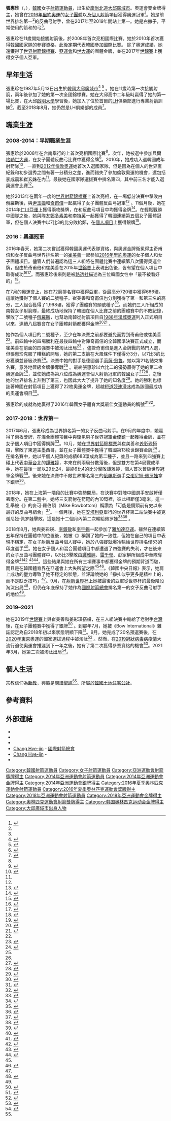{{noteTA|1=zh-hans:里约奥运;zh-hk:里約奧運;zh-tw:里約奧運}}
{{Infobox sportsperson
| name                    = 張惠珍
| image                   = Jinjanghye.jpg
| caption                 = 張惠珍於[[2014年亞洲運動會|2014年亞洲運動會]]上
| romanizedname           = Chang Hyejin
| date_of_birth           = {{birth date and age|1987|05|13}}<ref name="rio">{{cite web|url=https://www.rio2016.com/en/athlete/hye-jin-chang |title=Chang-Hyejin |accessdate=2016-08-11 |publisher=Rio2016 |deadurl=yes |archiveurl=https://web.archive.org/web/20160826115323/https://www.rio2016.com/en/athlete/hye-jin-chang |archivedate=2016-08-11 |df= }}</ref>
| place_of_birth          = {{KOR}}[[慶尚北道|慶尚北道]][[義城郡|義城郡]][[大邱廣域市|大邱廣域市]]
| native_name             = 장혜진
| nickname                = JJang Cong<ref name="worldarchery" >{{cite web |url=https://worldarchery.org/athlete/6890/chang-hye-jin |title=Chang Hye-jin |publisher=[[國際射箭總會|World Archery]] |accessdate=2016-08-11 |archive-date=2019-06-06 |archive-url=https://web.archive.org/web/20190606220154/https://worldarchery.org/athlete/6890/chang-hye-jin |dead-url=no }}</ref>
| height                  = {{height|m=1.58}}<ref name="rio" />
| weight                  = {{weight|kg=50}}<ref name="rio" />
| education               = [[啟明大學|啟明大學]]、{{link-en|大邱體育高校|Daegu Physical Education High School}}
| years_active            = 2010年 – 至今
| country                 = {{KOR}}
| sport                   = [[射箭_(體育項目)|射箭]]
| event                   = [[反曲弓|反曲弓]]
| club                    = [[韓國土地住宅公社|韓國土地住宅公社]]
| coach                   = 吳善澤（Oh Sun Taek）<ref name="worldarchery" /> 
| highestranking          = 1（2017年6月26日）<ref name="Chang ranking">{{cite web|url=https://worldarchery.org/news/165172/lee-chang-schloesser-and-bostan-end-2018-ranked-1-world|title=Lee, Chang, Schloesser and Bostan end 2018 ranked #1 in the world|publisher=World Archery Federation|first=Chris|last=Wells|date=31 December 2018|accessdate=23 January 2020|archive-date=2021-01-18|archive-url=https://web.archive.org/web/20210118072718/https://worldarchery.org/news/165172/lee-chang-schloesser-and-bostan-end-2018-ranked-1-world|dead-url=no}}</ref>
| headercolor             = lightsteelblue
| medaltemplates          =
{{MedalCountry|{{KOR}}}}
{{MedalSport|女子射箭}}
{{MedalCompetition|[[夏季奧林匹克運動會|夏季奧林匹克運動會]]}}
{{MedalGold | [[2016年夏季奧林匹克運動會|2016年 里約]] | [[2016年夏季奧林匹克運動會女子團體射箭比賽|女子團體]]}}
{{MedalGold | [[2016年夏季奧林匹克運動會|2016年 里約]] | [[2016年夏季奧林匹克運動會射箭比賽－女子個人|女子個人]]}}
{{MedalCompetition|[[世界射箭錦標賽|世界射箭錦標賽]]}}
{{MedalGold | [[2013年世界射箭錦標賽|2013年 貝萊克]] | 女子團體}}
{{MedalGold | [[2017年世界射箭錦標賽|2017年 墨西哥城]]| 女子團體}}
{{MedalSilver | [[2017年世界射箭錦標賽|2017年 墨西哥城]]| 女子個人}}
{{MedalSilver | [[2019年世界射箭錦標賽|2019年 斯海爾托亨博斯]]| 女子團體}}
{{MedalCompetition|[[夏季世界大學生運動會|夏季世界大學生運動會]]}}
{{MedalGold | [[2009年夏季世界大學生運動會|2009年 貝爾格勒]] | 女子團體}}
{{MedalCompetition|亞洲運動會}}
{{MedalGold | [[2014年亞洲運動會|2014年 仁川]] | [[2014年亞洲運動會射箭比賽|女子團體]]}}
{{MedalSilver | [[2014年亞洲運動會|2014年 仁川]] | [[2014年亞洲運動會射箭比賽|女子個人]]}}
{{MedalGold | [[2018年亞洲運動會|2018年 雅加達]] | [[2018年亞洲運動會射箭比賽－女子團體反曲弓|女子團體]]}}
{{MedalCompetition|[[射箭世界盃|射箭世界盃]]}}
{{MedalBronze| {{link-en|2017年射箭世界盃|2017 Archery World Cup|2017年 羅馬}} | 女子個人}}
{{MedalGold | {{link-en|2017年射箭世界盃|2017 Archery World Cup|2017年 羅馬}} | 混合團體}}
|show-medals=
|module3=
{{Infobox Korean name
| hangul  = 장혜진
| hanja   = 張惠珍
| rr      = Jang Hye-jin
| mr      = Chang Hye-jin
| child   = yes
}}
| updated=2020年1月12日
}}
{{世大運獎牌記錄
|項目=射箭
|a1=2009
|b1=1
|c1=反曲弓女子團體
}}

'''張惠珍'''（{{lang-ko|장혜진}}，{{bd|1987年|5月13日||}}），[[韓國|韓國]]女子[[射箭_(體育項目)|射箭]][[運動員|運動員]]，出生於[[慶尚北道|慶尚北道]][[大邱廣域市|大邱廣域市]]。奧運會雙金牌得主，她曾在[[2016年夏季奧林匹克運動會|2016年里約奧運]]的[[2016年夏季奧林匹克運動會女子團體射箭比賽|女子團體]]以及[[2016年夏季奧林匹克運動會射箭比賽－女子個人|個人射箭]]項目獲得奧運冠軍<ref>{{cite web|url=https://tw.news.yahoo.com/%E5%8D%81%E5%B9%B4%E7%A3%A8-%E7%AE%AD-%E5%8D%97%E9%9F%93%E5%A5%A7%E9%81%8B%E9%9B%99%E9%87%91%E7%94%9C%E5%A7%8A%E5%85%92%E5%BC%B5%E6%83%A0%E7%8F%8D-102439141.html|title=十年磨一「箭」 南韓奧運雙金甜姊兒張惠珍|publisher=[[Yahoo奇摩|Yahoo奇摩新聞]]|date=2020-04-27|accessdate=2021-07-28|archive-date=2021-07-28|archive-url=https://web.archive.org/web/20210728152331/https://tw.news.yahoo.com/%E5%8D%81%E5%B9%B4%E7%A3%A8-%E7%AE%AD-%E5%8D%97%E9%9F%93%E5%A5%A7%E9%81%8B%E9%9B%99%E9%87%91%E7%94%9C%E5%A7%8A%E5%85%92%E5%BC%B5%E6%83%A0%E7%8F%8D-102439141.html|dead-url=no}}</ref>。她是前世界排名第一<ref name="worldarchery" />的反曲弓射手，曾在2017年至2019年間站上{{link-en|世界射箭排名|World Archery Rankings}}第一。她是右撇子，平常使用{{convert|27.8|in|cm|adj=on}}的箭和{{convert|40|lbs}}的弓<ref name="worldarchery" />。

張惠珍在11歲開始接觸射箭後，於2008年首次亮相國際比賽。她於2010年首次獲得韓國國家隊的參賽資格，此後定期代表韓國參加國際比賽。 除了奧運成績，她還獲得了[[世界射箭錦標賽|世界射箭錦標賽]]、[[亞運會|亞運會]]和[[世大運|世大運]]的團體金牌，並在2017年[[2017年世界射箭錦標賽|世錦賽]]上獲得女子個人亞軍。

== 早年生活 ==
張惠珍在1987年5月13日出生於[[韓國|韓國]][[大邱廣域市|大邱廣域市]]<ref name="Rio 2016">{{cite web|url=https://www.rio2016.com/en/athlete/hye-jin-chang|title=Chang Hye-jin|website=Rio 2016|publisher=Organizing Committee of the Olympic and Paralympic Games Rio 2016|accessdate=7 March 2020|url-status=dead|archive-url=https://web.archive.org/web/20160818123753/https://www.rio2016.com/en/athlete/hye-jin-chang|archive-date=18 August 2016}}</ref> <ref name="IOC 2019">{{cite web|url=https://www.olympic.org/news/on-the-road-to-tokyo-star-archer-chang-and-the-team-going-for-nine-successive-golds|title=On the road to Tokyo: star archer Chang and the team going for nine successive golds|website=Olympic.org|publisher=International Olympic Committee|date=11 August 2019|accessdate=29 January 2020|archive-date=2020-12-12|archive-url=https://web.archive.org/web/20201212193930/https://www.olympic.org/news/on-the-road-to-tokyo-star-archer-chang-and-the-team-going-for-nine-successive-golds|dead-url=no}}</ref> 。她在11歲時第一次接觸射箭，兩年後參加了她的第一次全國錦標賽。她在大邱高中二年級時贏得了她的第一場比賽，在大邱[[啟明大學|啟明大學]]學習後，她加入了位於首爾的[[韓國土地住宅公社|LH]]俱樂部進行專業射箭訓練<ref name="WSJ">{{cite web|url=https://blogs.wsj.com/korearealtime/2012/07/27/missing-the-olympics-by-centimeters/|title=Missing the Olympics … By Centimeters|website=The Wall Street Journal|first=Evan|last=Ramstad|date=27 July 2012|accessdate=23 November 2019|archive-date=2016-10-31|archive-url=https://web.archive.org/web/20161031193245/http://blogs.wsj.com/korearealtime/2012/07/27/missing-the-olympics-by-centimeters/|dead-url=no}}</ref>。截至2018年8月，她仍然是LH俱樂部的成員<ref name="World Archery team">{{cite web|url=https://worldarchery.org/news/160684/professional-archery-teams-korea|title=The professional archery teams of Korea|publisher=World Archery Federation|first=Chris|last=Wells|date=10 August 2018|accessdate=23 November 2019|archive-date=2020-08-13|archive-url=https://web.archive.org/web/20200813025952/https://worldarchery.org/news/160684/professional-archery-teams-korea|dead-url=no}}</ref>。

== 職業生涯 ==
=== 2008-2014：早期職業生涯 ===
張惠珍於2008年在[[台南|台南]]舉行的{{link-en|世界大學射箭錦標賽|World University Archery Championships}}上首次亮相國際比賽<ref name="IOC 2019"/>。次年，她被選中參加[[2009年夏季世界大學運動會|貝爾格勒世大運]]，在女子團體反曲弓比賽中獲得金牌<ref>{{cite web|url=https://m.koreatimes.co.kr/pages/article.asp?newsIdx=48332|title=Korea Grabs Four Golds in Archery|website=The Korea Times|first=Jae-won|last=Kim|date=12 July 2009|accessdate=29 November 2019|archive-url=https://web.archive.org/web/20201125121723/https://m.koreatimes.co.kr/pages/article.asp?newsIdx=48332|archive-date=25 November 2020|url-status=live}}</ref>。2010年，她成功入選韓國成年射箭隊<ref>{{cite web|url=https://www.bow-international.com/features/tough-at-the-top-interview-with-chang-hyejin/|title=Tough at the Top: Interview with Chang Hyejin|website=Bow International|publisher=[[Future_plc|Future]]|first=Vanessa|last=Lee|date=29 October 2018|accessdate=18 January 2020|archive-date=2021-07-28|archive-url=https://web.archive.org/web/20210728115307/https://www.bow-international.com/features/tough-at-the-top-interview-with-chang-hyejin/|dead-url=no}}</ref>，一直到[[2012年夏季奧林匹克運動會|2012年倫敦奧運]]她首次入選國家隊，但是因為在個人的世界盃紀錄和初步選秀之間有著一分積分之差，進而錯失了參加倫敦奧運的機會，還包括[[李成震|李成震]]和[[崔玄姝|崔玄姝]]在內<ref name="worldarchery" />。最後她在國家隊選拔賽中排名第四，其中前三名才能入選奧運會比賽<ref name="WSJ"/>。

她於2013年在兩年一度的[[2013年世界射箭錦標賽|世界射箭錦標賽]]上首次亮相，在一場低分決賽中擊敗白俄羅斯後，與[[尹玉姬|尹玉姬]]和[[奇甫倍|奇甫倍]]一起贏得了女子團體反曲弓冠軍<ref>{{cite web|url=https://worldarchery.org/news/101709/united-states-win-first-recurve-team-world-title-thirty-years|title=United States win first recurve team world title in thirty years|publisher=World Archery Federation|date=6 October 2013|accessdate=6 December 2019|archive-date=2019-12-06|archive-url=https://web.archive.org/web/20191206221708/https://worldarchery.org/news/101709/united-states-win-first-recurve-team-world-title-thirty-years|dead-url=no}}</ref> 。11個月後，她在2014年[[2014年亞洲運動會|仁川亞運]]上獲得兩枚獎牌，在{{link-en|女子團體|Archery at the 2014 Asian Games – Women's team recurve}}和{{link-en|女子個人|Archery at the 2014 Asian Games – Women's individual recurve}}反曲弓項目中均獲得金牌<ref>{{cite web|title=S. Korea wins gold in women's team recurve archery|url=http://english.yonhapnews.co.kr/topic/2014/09/28/4/1350010000AEN20140928000800315F.html|publisher=english.yonhapnews.co.kr|accessdate=2014-09-29|archive-date=2016-09-23|archive-url=https://web.archive.org/web/20160923150348/http://english.yonhapnews.co.kr/topic/2014/09/28/4/1350010000AEN20140928000800315F.html|dead-url=no}}</ref>。在輕鬆戰勝中國隊之後，她與隊友[[鄭多素美|鄭多素美]]和[[李特英|李特英]]一起獲得了韓國連續第五個女子團體冠軍，但在個人決賽中以7比3的比分敗給鄭，在[[2014年亞洲運動會射箭比賽|個人項目]]上獲得銀牌<ref>{{cite web|url=http://www.koreaherald.com/view.php?ud=20140928000316|title=S. Korea grabs 3 archery golds|website=The Korea Herald|agency=Yonhap News Agency|date=28 September 2014|accessdate=29 August 2019|archive-date=2021-07-28|archive-url=https://web.archive.org/web/20210728131912/http://www.koreaherald.com/view.php?ud=20140928000316|dead-url=no}}</ref>。

=== 2016：奧運冠軍 ===
2016年春天，她第二次嘗試獲得韓國奧運代表隊資格，與奧運金牌衛冕得主奇甫倍和女子反曲弓世界排名第一的[[崔美善_(射箭运动员)|崔美善]]一起參加[[2016年夏季奧林匹克運動會|2016年里約奧運]]的女子個人和女子團體項目。儘管人們普遍認為這三人組將在團體比賽中連續第八次獲得奧運金牌，但由於奇甫倍和崔美善在2015年[[2015年世界射箭錦標賽|世錦賽]]上表現出色後，皆有望在個人項目中取得成功<ref>{{cite web|url=https://worldarchery.org/news/142230/experts-predict-rio-2016-olympic-archery-champions|title=Experts predict: the Rio 2016 Olympic archery champions|publisher=World Archery Federation|date=4 August 2016|accessdate=22 July 2019|archive-date=2020-11-08|archive-url=https://web.archive.org/web/20201108102709/https://worldarchery.org/news/142230/experts-predict-rio-2016-olympic-archery-champions|dead-url=no}}</ref><ref>{{cite web|url=https://archivepyc.nbcolympics.com/news/preview-men-and-womens-individual-archery-competition|title=Preview: Men and women's individual archery competition|website=NBC Olympics|publisher=NBC Universal|first=Jane|last=Zorowitz|date=7 August 2016|accessdate=5 October 2019|archive-date=7 October 2019|archive-url=https://web.archive.org/web/20191007200451/https://archivepyc.nbcolympics.com/news/preview-men-and-womens-individual-archery-competition|url-status=dead}}</ref>。而張惠珍後來則是被[[路透社|路透社]]描述為三位韓國女性中「最不被看好的」<ref name="Reuters 2016a">{{cite web|url=https://www.reuters.com/article/us-olympics-rio-archery-w-ind/archery-chang-keeps-womens-gold-in-korean-hands-idUSKCN10M2B6|title=Archery: Chang keeps women's gold in Korean hands|work=Reuters|first=Ian|last=Ransom|date=11 August 2016|accessdate=23 November 2019|archive-date=2021-07-28|archive-url=https://web.archive.org/web/20210728132022/https://www.reuters.com/article/us-olympics-rio-archery-w-ind/archery-chang-keeps-womens-gold-in-korean-hands-idUSKCN10M2B6|dead-url=no}}</ref>。

在7月的奧運會上，她在72箭排名賽中獲得亞軍，從最高分720環中獲得666環。這讓她獲得了個人賽的二號種子。崔美善和奇甫倍也分別獲得了第一和第三名的高分，三人組合獲得了1,998環，獲得了團體賽的頭號種子<ref name="Korea Times 2016">{{cite web|url=https://www.koreatimes.co.kr/www/sports/2017/12/670_211262.html|title=Rio 2016: S. Koreans finish 1-2-3 in women's archery preliminaries|website=The Korea Times|agency=Yonhap News Agency|date=6 August 2016|accessdate=21 July 2019|archive-date=2021-07-28|archive-url=https://web.archive.org/web/20210728121227/https://www.koreatimes.co.kr/www/sports/2017/12/670_211262.html|dead-url=no}}</ref>。而她們三人所組成的南韓女子射箭隊，最終成功地保持了韓國在個人比賽之前的團體賽中的不敗紀錄，擊敗了二號種子[[俄羅斯|俄羅斯]]，也幫助南韓從射箭項目自[[1988年夏季奧林匹克運動會|1988年漢城奧運]]列入正式項目以來，連續八屆賽會在女子團體射箭都獲得金牌<ref>{{cite news |url=https://www.nownews.com/news/20160808/2197156 |title=奧運／韓國射下射箭女團金牌　完成八連霸 |publisher=[[NOWnews今日新聞|NOWnews今日新聞]] |accessdate=2016-08-08 |archive-date=2018-08-28 |archive-url=https://web.archive.org/web/20180828035656/https://www.nownews.com/news/20160808/2197156 |dead-url=no }}</ref><ref>{{cite web|url=https://www.reuters.com/article/us-olympics-rio-archery-w-team-idUSKCN10I0WN|title=Archery: Unflappable South Koreans protect proud legacy|work=Reuters|first=Ian|last=Ransom|date=2016-08-07|accessdate=2016-08-11|archive-date=2018-12-21|archive-url=https://web.archive.org/web/20181221233325/https://www.reuters.com/article/us-olympics-rio-archery-w-team-idUSKCN10I0WN|dead-url=no}}</ref>
。

她作為個人項目的二號種子，至少在準決賽之前都要避免面對到奇甫倍或崔美善<ref name="Korea Times 2016"/>。前四輪中的四場勝利在最後四輪中對陣奇甫倍的全韓國準決賽正式成立，而崔美善在前面的四強賽中被淘汰出局<ref>{{cite news|url=https://eu.usatoday.com/story/sports/olympics/2016/08/11/south-korean-captures-womens-archery-gold-at-olympics/88590738/|title=South Korean captures women's archery gold at Olympics|newspaper=USA Today|agency=Associated Press|date=11 August 2016|accessdate=16 April 2020}}</ref> 。儘管奇甫倍是進入金牌戰的熱門人選，但張惠珍克服了糟糕的開局，她的第二支箭在大風條件下僅得分3分，以7比3的比分獲勝並晉級決賽<ref name="Reuters 2016b">{{cite web|url=https://www.reuters.com/article/us-olympics-rio-archery-w-ind-chang/archery-chang-comes-in-from-the-cold-to-win-gold-idUSKCN10M2L9|title=Archery: Chang comes in from the cold to win gold|work=Reuters|first=Ian|last=Ransom|date=12 August 2016|accessdate=23 November 2019|archive-date=2021-07-28|archive-url=https://web.archive.org/web/20210728151111/https://www.reuters.com/article/us-olympics-rio-archery-w-ind-chang/archery-chang-comes-in-from-the-cold-to-win-gold-idUSKCN10M2L9|dead-url=no}}</ref>。決賽中她的對手是德國選手[[莉薩·翁魯|莉薩·翁魯]]，她以第21名結束排名賽，意外地晉級金牌爭奪戰<ref name="Reuters 2016a"/> 。最終張惠珍以六比二的優勢贏得了她的第二枚奧運金牌<ref name="Reuters 2016b"/>，並使她成為第八位成為奧運會個人射箭冠軍的韓國女子<ref>{{cite news |url=http://www.chinatimes.com/realtimenews/20160812001154-260403 |title=里約奧運》南韓張惠珍射箭摘金 德女將銀牌 |publisher=[[中時電子報|中時電子報]] |date=2016-08-12 |accessdate=2018-08-25 |archive-date=2018-08-26 |archive-url=https://web.archive.org/web/20180826043854/http://www.chinatimes.com/realtimenews/20160812001154-260403 |dead-url=no }}</ref><ref>{{cite news|url=https://www.setn.com/News.aspx?NewsID=172538 |title=南韓稱霸奧運女子射箭　張惠珍奪個人賽金牌 |publisher=[[三立新聞|三立新聞]] |accessdate=2016-08-12}}</ref>，之後她的世界排名上升到了第三，也因此大大了提升了她的知名度<ref>{{cite news |url=https://worldarchery.org/news/148643/rio-no-one-paid-attention-me-says-chang-hye-jin |title=BEFORE RIO NO ONE PAID ATTENTION TO ME, SAYS CHANG HYE JIN |publisher=[[國際射箭總會|World Archery]] |date=2017-05-27 |accessdate=2018-08-27 |archive-date=2018-08-28 |archive-url=https://web.archive.org/web/20180828035556/https://worldarchery.org/news/148643/rio-no-one-paid-attention-me-says-chang-hye-jin |dead-url=no }}</ref>。她的勝利也標誌著韓國在射箭項目上獲得了22枚奧運金牌，超越[[短道競速滑冰|短道競速滑冰]]成為該國最成功的奧運會項目<ref>{{cite news|url=https://worldarchery.org/news/143449/7-takeaways-rio-2016-womens-finals|title=7 takeaways: Rio 2016 women's finals|publisher=World Archery Federation|first=Ludivine|last=Maitre Wicki|date=11 August 2016|accessdate=8 March 2020|archive-date=2019-07-26|archive-url=https://web.archive.org/web/20190726160240/https://worldarchery.org/news/143449/7-takeaways-rio-2016-womens-finals|dead-url=no}}</ref>。

張惠珍的成就為她贏得了2016年韓國女子體育大獎最佳女運動員的稱號<ref>{{cite news|url=http://www.koreaherald.com/view.php?ud=20161129001021|title=Olympic archery champion named top S. Korean female athlete of 2016|website=The Korea Herald|agency=Yonhap News Agency|first=Ga-young|last=Park|date=29 November 2016|accessdate=24 July 2019|archive-date=2021-07-28|archive-url=https://web.archive.org/web/20210728131951/http://www.koreaherald.com/view.php?ud=20161129001021|dead-url=no}}</ref><ref>{{cite news|url=https://worldarchery.sport/news/146568/chang-hye-jin-named-top-korean-athlete-2016|title=Chang Hye Jin named top Korean athlete of 2016|website=World Archery|first=WELLS|last=CHRIS|date=30 November 2016|accessdate=28 July 2021|archive-date=2021-07-28|archive-url=https://web.archive.org/web/20210728132021/https://worldarchery.sport/news/146568/chang-hye-jin-named-top-korean-athlete-2016|dead-url=no}}</ref>。

=== 2017-2018：世界第一 ===
2017年6月，張惠珍成為世界排名第一的女子反曲弓射手。在9月的年度{{link-en|射箭世界杯|2017 Archery World Cup}}中，她贏得了兩枚獎牌，在混合團體項目中與衛冕男子世界冠軍[[金優鎮|金優鎮]]一起獲得金牌，並在女子個人項目中獲得銅牌<ref>{{cite web|url=https://www.insidethegames.biz/articles/1054953/south-korea-unbeatable-in-recurve-events-at-archery-world-cup-final|title=South Korea unbeatable in recurve events at Archery World Cup Final|website=Inside the Games|publisher=Dunsar Media Company|first=Mike|last=Rowbottom|date=3 September 2017|accessdate=29 November 2019|archive-date=2021-07-28|archive-url=https://web.archive.org/web/20210728230520/https://www.insidethegames.biz/articles/1054953/south-korea-unbeatable-in-recurve-events-at-archery-world-cup-final|dead-url=no}}</ref>。10月，她在[[2017年世界射箭錦標賽|世界射箭錦標賽]]與崔美善和[[姜彩榮|姜彩瑛]]搭檔，擊敗了東道主墨西哥，並在女子團體賽中獲得了韓國第13枚世錦賽金牌<ref>{{cite web|url=https://www.efe.com/efe/english/sports/south-korea-beats-mexico-in-women-s-recurve-team-final/50000266-3416090|title=South Korea beats Mexico in women's recurve team final|agency=[[埃菲通讯社|EFE]]|date=23 October 2017|accessdate=29 November 2019|archive-date=2021-10-19|archive-url=https://web.archive.org/web/20211019115230/https://www.efe.com/efe/english/sports/south-korea-beats-mexico-in-women-s-recurve-team-final/50000266-3416090|dead-url=no}}</ref> 。在排名賽中，她以平個人紀錄的成績683環成為第二種子，並且一路來到四強賽上碰上代表[[中華台北|中華台北]]的[[譚雅婷|譚雅婷]]，本來在前兩局分數落後，但是雙方在第4局戰成平手，她在最後一局以29比24，最終6比4的比分擊敗譚雅婷，個人首次晉級世界冠軍金牌戰<ref>{{cite news |url=https://worldarchery.org/news/154952/olympic-champion-chang-hye-jin-shoot-world-title |title=OLYMPIC CHAMPION CHANG HYE JIN TO SHOOT FOR WORLD TITLE |publisher=[[國際射箭總會|World Archery]] |date=2017-10-29 |accessdate=2018-08-27 |archive-date=2018-08-28 |archive-url=https://web.archive.org/web/20180828041115/https://worldarchery.org/news/154952/olympic-champion-chang-hye-jin-shoot-world-title |dead-url=no }}</ref>。後來她在決賽中不敵世界排名第三的[[俄羅斯|俄羅斯]]選手[[克谢尼娅·佩罗娃|克谢尼娅·佩罗娃]]拿下銀牌<ref>{{cite web|url=https://as.com/masdeporte/2017/10/23/polideportivo/1508735386_903639.html|title=Perova gana la final femenina y Dong Hyun suma otra medalla|language=es|trans-title=Perova wins the women's final and Dong Hyun adds another medal|website=Diario AS|agency=EFE|date=23 October 2017|accessdate=24 January 2020|archive-date=2021-07-28|archive-url=https://web.archive.org/web/20210728152442/https://as.com/masdeporte/2017/10/23/polideportivo/1508735386_903639.html|dead-url=no}}</ref>。

2018年，她在上海{{link-en|射箭世界杯|2018 Archery World Cup}}第一階段的比賽中強勢開局，在決賽中對陣中國選手安啟軒僅丟兩分。在第二盤中，她將三支箭射在箭靶的內10環裡，彼此相距僅3毫米，這一壯舉被《{{link-en|奧運會內部|Inside the Games}}》的麥可·羅伯頓（Mike Rowbottom）稱讚為「可能是鏡頭前有史以來最好的反曲弓組合」<ref>{{cite web|url=https://www.insidethegames.biz/articles/1064532/woojin-and-hye-jin-lead-south-korean-clean-sweep-in-recurve-at-archery-world-cup-in-shanghai|title=Woojin and Hye Jin lead South Korean clean sweep in recurve at Archery World Cup in Shanghai|website=Inside the Games|publisher=Dunsar Media Company|first=Mike|last=Rowbottom|date=29 April 2018|accessdate=24 November 2019|archive-date=2021-10-19|archive-url=https://web.archive.org/web/20211019115709/https://www.insidethegames.biz/articles/1064532/woojin-and-hye-jin-lead-south-korean-clean-sweep-in-recurve-at-archery-world-cup-in-shanghai|dead-url=no}}</ref>。一個月後，她在[[安塔利亞|安塔利亞]]舉行的世界杯第二站決賽中被克谢尼娅·佩罗娃擊敗，這是她十二個月內第二次輸給佩罗娃<ref>{{cite news |url=https://worldarchery.org/news/148643/rio-no-one-paid-attention-me-says-chang-hye-jin |title=Chang to face Perova in World Championship rematch |publisher=[[國際射箭總會|World Archery]] |first=John |last=Stamley |date=23 May 2018 |accessdate=28 July 2021 |archive-date=2018-08-28 |archive-url=https://web.archive.org/web/20180828035556/https://worldarchery.org/news/148643/rio-no-one-paid-attention-me-says-chang-hye-jin |dead-url=no }}</ref><ref>{{cite web|url=https://www.insidethegames.biz/articles/1065523/perova-beats-chang-to-avoid-complete-south-korean-domination-at-archery-world-cup|title=Perova beats Chang to avoid complete South Korean domination at Archery World Cup|website=Inside the Games|publisher=Dunsar Media Company|first=Nick|last=Butler|date=26 May 2018|accessdate=24 January 2020|archive-date=2021-07-28|archive-url=https://web.archive.org/web/20210728164206/https://www.insidethegames.biz/articles/1065523/perova-beats-chang-to-avoid-complete-south-korean-domination-at-archery-world-cup|dead-url=no}}</ref> 。

2018年8月，她與姜彩瑛、[[李銀敬|李銀敬]]和[[李宇錫|李宇錫]]一起參加了[[2018年亞洲運動會|雅加達亞運]]。雖然在連續第五年保持在團體中的位置後，她被《{{link-en|韓國中央日報|Korea JoongAng Daily}}》稱讚了她的一致性，但她在自己的項目中表現不穩定，在女子射箭反曲弓個人賽中，她於八強賽就爆冷輸給世界排名僅53的印度選手{{link-en|迪亞南達·喬魯尼薩|Diananda Choirunisaref}}<ref>{{cite news |url=https://sports.ettoday.net/news/1242903 |title=亞運射箭／女子個人賽輸印尼　南韓包8金狂語第一項就破功 |publisher=[[ETtoday新聞雲|ETtoday新聞雲]] |date=2018-08-24 |accessdate=2018-08-27 |archive-date=2018-08-28 |archive-url=https://web.archive.org/web/20180828071018/https://sports.ettoday.net/news/1242903 |dead-url=no }}</ref>。她在女子個人和混合團體項目中都遭遇了四強賽的失利，才在後來的女子反曲弓團體賽中，以5比3擊敗由[[譚雅婷|譚雅婷]]、[[雷千瑩|雷千瑩]]、彭家楙所組成中華隊奪得金牌<ref name="JoongAng Daily">{{cite web|url=https://koreajoongangdaily.joins.com/news/article/article.aspx?aid=3052396|title=Korea's archers keep their eyes on victory|website=Korea JoongAng Daily|first1=Ji-han|last1=Kim|first2=Yoo-rim|last2=Kang|date=27 August 2018|accessdate=10 August 2019|archive-date=2021-07-28|archive-url=https://web.archive.org/web/20210728131910/https://koreajoongangdaily.joins.com/news/article/article.aspx?aid=3052396|dead-url=no}}</ref><ref>{{cite web|url=https://en.yna.co.kr/view/AEN20180827007800315|title=(Asian Games) Archers cherish team gold after early woes|work=Yonhap News Agency|first=Yoo|last=Jeehoo|date=27 August 2018|accessdate=25 November 2019|archive-date=2021-07-28|archive-url=https://web.archive.org/web/20210728150923/https://en.yna.co.kr/view/AEN20180827007800315|dead-url=no}}</ref> <ref>{{cite news |url=https://www.chinatimes.com/realtimenews/20180827001537-260403 |title=亞運》射箭女團迎戰超級強敵南韓 銀恨落敗 |publisher=[[中時電子報|中時電子報]] |date=2018-08-27 |accessdate=2018-08-27 |archive-date=2018-08-28 |archive-url=https://web.archive.org/web/20180828035602/https://www.chinatimes.com/realtimenews/20180827001537-260403 |dead-url=no }}</ref><ref>{{cite news|url=https://tw.appledaily.com/new/realtime/20180827/1418638/ |title=【亞運】射箭反曲弓女子團體　台灣不敵南韓銀恨 |publisher=[[蘋果日報_(台灣)|蘋果日報]] |date=2018-08-27}}</ref>。這些結果與她在所有三項賽事中都獲得金牌的預期背道而馳，而且是在韓國體育界在亞運會上大失所望之際<ref name="JoongAng Daily"/><ref>{{cite web|url=https://english.chosun.com/site/data/html_dir/2018/08/24/2018082401558.html?related_all|title=Korea Falters at Asian Games|website=The Chosun Ilbo|first=Nam-jun|last=Seok|date=24 August 2018|accessdate=10 August 2019|archive-date=2021-07-28|archive-url=https://web.archive.org/web/20210728131950/https://english.chosun.com/site/data/html_dir/2018/08/24/2018082401558.html?related_all|dead-url=no}}</ref>。《韓國中央日報》表示，她肩上成功的壓力導致了她不穩定的狀態，並評論說她的「掙扎似乎更多是精神上的，而不是缺乏技巧」<ref name="JoongAng Daily"/>。9月，在[[射箭世界杯|射箭世界杯]]上她被最後的亞軍{{link-en|雅瑟敏·安納格斯|Yasemin Anagöz}}從世界杯的最後階段淘汰出局<ref>{{cite web|url=https://www.insidethegames.biz/articles/1070563/south-koreas-lee-ends-debut-season-with-womens-recurve-gold-at-archery-world-cup-final|title=South Korea's Lee ends debut season with women's recurve gold at Archery World Cup Final|website=Inside the Games|publisher=Dunsar Media Company|first=Mike|last=Rowbottom|date=30 September 2018|accessdate=26 November 2019|archive-date=2021-07-28|archive-url=https://web.archive.org/web/20210728172400/https://www.insidethegames.biz/articles/1070563/south-koreas-lee-ends-debut-season-with-womens-recurve-gold-at-archery-world-cup-final|dead-url=no}}</ref>，但仍在年底保持了她作為[[國際射箭總會|國際射箭總會]]排名第一的女子反曲弓射手的地位<ref name="Chang ranking"/>。

===2019–2021===
她在2019年[[2019年世界射箭錦標賽|世錦賽]]上與崔美善和姜彩瑛搭檔，在三人組決賽中輸給了老對手[[台灣|台灣]]後，在女子團體賽中獲得了銀牌<ref>{{cite web|url=https://focustaiwan.tw/sports/201906160012|title=Women's recurve archery team takes first World Championship gold|website=Focus Taiwan|publisher=Central News Agency|first1=Po-an|last1=Pong|first2=Emerson|last2=Lim|date=16 June 2019|accessdate=23 January 2020|archive-date=2021-07-28|archive-url=https://web.archive.org/web/20210728115305/https://focustaiwan.tw/sports/201906160012|dead-url=no}}</ref> 。到那年7月，她被《Bow International》雜誌認定為自2018年初以來狀態明顯下降<ref>{{cite web|url=https://www.bow-international.com/opinion/whats-up-with-korea/|title=What's up with Korea?|website=Bow International|publisher=Future|first=John|last=Stanley|date=5 July 2019|accessdate=23 January 2020|archive-date=2021-07-28|archive-url=https://web.archive.org/web/20210728115305/https://www.bow-international.com/opinion/whats-up-with-korea/|dead-url=no}}</ref>。9月，她完成了20名預選賽後，在[[2020年夏季奧林匹克運動會|2020年東京奧運]]的國家選拔過程中被淘汰<ref>{{cite web|url=https://worldarchery.org/news/175757/koreas-chang-hye-jin-will-not-defend-her-olympic-title-tokyo-2020|title=Korea's Chang Hye Jin will not defend her Olympic title at Tokyo 2020|publisher=World Archery Federation|first=Chris|last=Wells|date=24 September 2019|accessdate=23 November 2019|archive-date=2021-01-21|archive-url=https://web.archive.org/web/20210121160737/https://worldarchery.org/news/175757/koreas-chang-hye-jin-will-not-defend-her-olympic-title-tokyo-2020|dead-url=no}}</ref> 。然而，在[[2019冠狀病毒病疫情|2019冠狀病毒病疫情]]大流行迫使奧運會推遲到下一年之後，她有了第二次獲得參賽資格的機會<ref>{{cite web|url=https://news.sbs.co.kr/news/endPage.do?news_id=N1005829852|title=[단독] 양궁 장혜진·기보배, '도쿄행' 재도전 길 열렸다|language=ko|website=SBS News|first=Dae-won|last=Seo|date=10 June 2020|accessdate=6 September 2020|archive-date=2021-07-28|archive-url=https://web.archive.org/web/20210728115303/https://news.sbs.co.kr/news/endPage.do?news_id=N1005829852|dead-url=no}}</ref>。2021年3月，她第二次被淘汰出局<ref>{{cite web|url=https://worldarchery.sport/news/200085/korean-squad-remade-ahead-postponed-tokyo-2020-olympic-games|title=Korean squad remade ahead of postponed Tokyo 2020 Olympic Games|publisher=World Archery Federation|first=Chris|last=Wells|date=31 March 2021|accessdate=3 June 2021|archive-date=2021-06-03|archive-url=https://web.archive.org/web/20210603165541/https://worldarchery.sport/news/200085/korean-squad-remade-ahead-postponed-tokyo-2020-olympic-games|dead-url=no}}</ref>。

== 個人生活 ==
宗教信仰為[[新教|新教]]，興趣是閱讀[[聖經|聖經]]<ref name="worldarchery" />。所屬於[[韓國土地住宅公社|韓國土地住宅公社]]。

== 參考資料 ==
{{Reflist}}

== 外部連結 ==
*{{IOC profile|id=hyejin-chang}}
*{{Facebook page|100001783362905}}
*{{Instagram|s2.jin____e}}
*[https://worldarchery.sport/profile/6890/chang-hye-jin/biography Chang Hye-jin] {{Wayback|url=https://worldarchery.sport/profile/6890/chang-hye-jin/biography |date=20210728132011 }} - [[國際射箭總會|國際射箭總會]]
*[https://web.archive.org/web/20190526134402/https://www.sports-reference.com/olympics/athletes/ch/chang-hye-jin-1.html Chang Hye-jin] - {{link-en|Sports Reference|Sports Reference}}
*{{Cite web|url=https://www.rio2016.com/en/athlete/hye-jin-chang|title=2016里約奧運資料 - 張惠珍|access-date=2018-08-25 |archive-url=https://web.archive.org/web/20160826115323/https://www.rio2016.com/en/athlete/hye-jin-chang|archive-date=2016-08-26|dead-url=}}

{{DEFAULTSORT:Chang, Hyejin}}
[[Category:韓國射箭運動員|Category:韓國射箭運動員]]
[[Category:女子射箭運動員|Category:女子射箭運動員]]
[[Category:亞洲運動會射箭獎牌得主|Category:亞洲運動會射箭獎牌得主]]
[[Category:2014年亞洲運動會射箭運動員|Category:2014年亞洲運動會射箭運動員]]
[[Category:2014年亞洲運動會金牌得主|Category:2014年亞洲運動會金牌得主]]
[[Category:2014年亞洲運動會銀牌得主|Category:2014年亞洲運動會銀牌得主]]
[[Category:2016年夏季奧林匹克運動會射箭運動員|Category:2016年夏季奧林匹克運動會射箭運動員]]
[[Category:2016年夏季奧林匹克運動會獎牌得主|Category:2016年夏季奧林匹克運動會獎牌得主]]
[[Category:2018年亞洲運動會射箭運動員|Category:2018年亞洲運動會射箭運動員]]
[[Category:2018年亞洲運動會金牌得主|Category:2018年亞洲運動會金牌得主]]
[[Category:奧林匹克運動會射箭獎牌得主|Category:奧林匹克運動會射箭獎牌得主]]
[[Category:韩国奥林匹克运动会金牌得主|Category:韩国奥林匹克运动会金牌得主]]
[[Category:大邱廣域市出身人物|Category:大邱廣域市出身人物]]